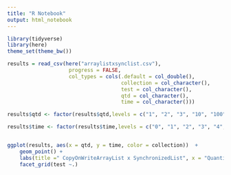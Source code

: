 ```yaml
---
title: "R Notebook"
output: html_notebook
---
```


```r
library(tidyverse)
library(here)
theme_set(theme_bw())
```

```r
results = read_csv(here("arraylistxsynclist.csv"), 
                    progress = FALSE,
                    col_types = cols(.default = col_double(), 
                                     collection = col_character(),
                                     test = col_character(), 
                                     qtd = col_character(), 
                                     time = col_character()))

```

```r
results$qtd <- factor(results$qtd,levels = c("1", "2", "3", "10", "100", "1000", "10000", "20000"))

results$time <- factor(results$time,levels = c("0", "1", "2", "3", "4", "5", "8", "9", "11", "13", "16", "21", "31", "33", "37", "141", "3718", "4628", "4838", "7959", "28897", "48972")) 


ggplot(results, aes(x = qtd, y = time, color = collection))  + 
    geom_point() + 
    labs(title =" CopyOnWriteArrayList x SynchronizedList", x = "Quantidade de valores", y = "Tempo", color = "Collection") +
    facet_grid(test ~.)
```
